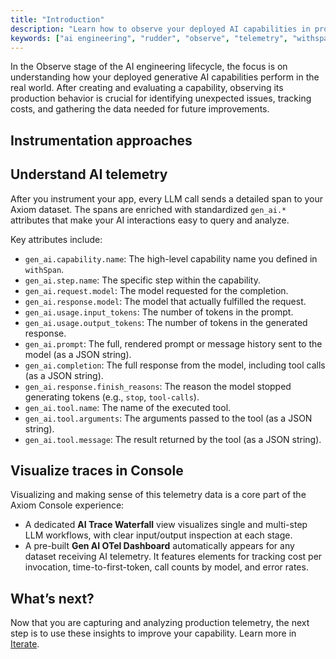 ```yaml
---
title: "Introduction"
description: "Learn how to observe your deployed AI capabilities in production using Axiom AI SDK to capture telemetry."
keywords: ["ai engineering", "rudder", "observe", "telemetry", "withspan", "opentelemetry"]
---
```



In the Observe stage of the AI engineering lifecycle, the focus is on understanding how your deployed generative AI capabilities perform in the real world. After creating and evaluating a capability, observing its production behavior is crucial for identifying unexpected issues, tracking costs, and gathering the data needed for future improvements.

## Instrumentation approaches

<AIInstrumentationApproaches />

## Understand AI telemetry

After you instrument your app, every LLM call sends a detailed span to your Axiom dataset. The spans are enriched with standardized `gen_ai.*` attributes that make your AI interactions easy to query and analyze.

Key attributes include:

- `gen_ai.capability.name`: The high-level capability name you defined in `withSpan`.
- `gen_ai.step.name`: The specific step within the capability.
- `gen_ai.request.model`: The model requested for the completion.
- `gen_ai.response.model`: The model that actually fulfilled the request.
- `gen_ai.usage.input_tokens`: The number of tokens in the prompt.
- `gen_ai.usage.output_tokens`: The number of tokens in the generated response.
- `gen_ai.prompt`: The full, rendered prompt or message history sent to the model (as a JSON string).
- `gen_ai.completion`: The full response from the model, including tool calls (as a JSON string).
- `gen_ai.response.finish_reasons`: The reason the model stopped generating tokens (e.g., `stop`, `tool-calls`).
- `gen_ai.tool.name`: The name of the executed tool.
- `gen_ai.tool.arguments`: The arguments passed to the tool (as a JSON string).
- `gen_ai.tool.message`: The result returned by the tool (as a JSON string).

## Visualize traces in Console

Visualizing and making sense of this telemetry data is a core part of the Axiom Console experience:

- A dedicated **AI Trace Waterfall** view visualizes single and multi-step LLM workflows, with clear input/output inspection at each stage.
- A pre-built **Gen AI OTel Dashboard** automatically appears for any dataset receiving AI telemetry. It features elements for tracking cost per invocation, time-to-first-token, call counts by model, and error rates.

## What’s next?

Now that you are capturing and analyzing production telemetry, the next step is to use these insights to improve your capability. Learn more in [Iterate](/ai-engineering/iterate).
